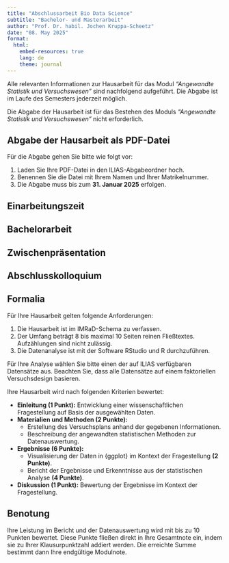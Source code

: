 ```yaml
---
title: "Abschlussarbeit Bio Data Science"
subtitle: "Bachelor- und Masterarbeit"
author: "Prof. Dr. habil. Jochen Kruppa-Scheetz"
date: "08. May 2025"
format:
  html:
    embed-resources: true
    lang: de
    theme: journal
---
```


Alle relevanten Informationen zur Hausarbeit für das Modul *"Angewandte Statistik und Versuchswesen"* sind nachfolgend aufgeführt. Die Abgabe ist im Laufe des Semesters jederzeit möglich.  

Die Abgabe der Hausarbeit ist für das Bestehen des Moduls *"Angewandte Statistik und Versuchswesen"* nicht erforderlich.

::: {.callout-note icon=false}
## Abgabe der Hausarbeit als PDF-Datei
Für die Abgabe gehen Sie bitte wie folgt vor:

1) Laden Sie Ihre PDF-Datei in den ILIAS-Abgabeordner hoch.
2) Benennen Sie die Datei mit Ihrem Namen und Ihrer Matrikelnummer.
3) Die Abgabe muss bis zum **31. Januar 2025** erfolgen.
:::

## Einarbeitungszeit

## Bachelorarbeit

## Zwischenpräsentation

## Abschlusskolloquium

::: {.callout-note icon=false}
## Formalia
Für Ihre Hausarbeit gelten folgende Anforderungen:

1) Die Hausarbeit ist im IMRaD-Schema zu verfassen.
2) Der Umfang beträgt 8 bis maximal 10 Seiten reinen Fließtextes. Aufzählungen sind nicht zulässig.
3) Die Datenanalyse ist mit der Software RStudio und R durchzuführen.
:::

Für Ihre Analyse wählen Sie bitte einen der auf ILIAS verfügbaren Datensätze aus. Beachten Sie, dass alle Datensätze auf einem faktoriellen Versuchsdesign basieren.

Ihre Hausarbeit wird nach folgenden Kriterien bewertet:

- **Einleitung (1 Punkt):** Entwicklung einer wissenschaftlichen Fragestellung auf Basis der ausgewählten Daten.
- **Materialien und Methoden (2 Punkte):**
  - Erstellung des Versuchsplans anhand der gegebenen Informationen.
  - Beschreibung der angewandten statistischen Methoden zur Datenauswertung.
- **Ergebnisse (6 Punkte):**
  - Visualisierung der Daten in {ggplot} im Kontext der Fragestellung **(2 Punkte)**.
  - Bericht der Ergebnisse und Erkenntnisse aus der statistischen Analyse **(4 Punkte)**.
- **Diskussion (1 Punkt):** Bewertung der Ergebnisse im Kontext der Fragestellung.

## Benotung

Ihre Leistung im Bericht und der Datenauswertung wird mit bis zu 10 Punkten bewertet. Diese Punkte fließen direkt in Ihre Gesamtnote ein, indem sie zu Ihrer Klausurpunktzahl addiert werden. Die erreichte Summe bestimmt dann Ihre endgültige Modulnote.



